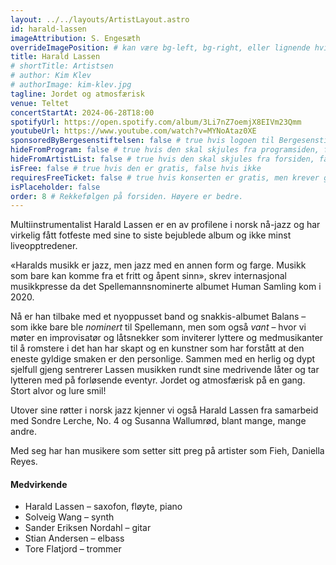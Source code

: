 ```yaml
---
layout: ../../layouts/ArtistLayout.astro
id: harald-lassen
imageAttribution: S. Engesæth
overrideImagePosition: # kan være bg-left, bg-right, eller lignende hvis man vil plassere bildet annerledes enn sentrert, se https://tailwindcss.com/docs/background-position
title: Harald Lassen
# shortTitle: Artistsen
# author: Kim Klev
# authorImage: kim-klev.jpg
tagline: Jordet og atmosfærisk
venue: Teltet
concertStartAt: 2024-06-28T18:00
spotifyUrl: https://open.spotify.com/album/3Li7nZ7oemjX8EIVm23Qmm
youtubeUrl: https://www.youtube.com/watch?v=MYNoAtaz0XE
sponsoredByBergesenstiftelsen: false # true hvis logoen til Bergesenstiftelsen skal vises, false hvis ikke
hideFromProgram: false # true hvis den skal skjules fra programsiden, false hvis den skal vises
hideFromArtistList: false # true hvis den skal skjules fra forsiden, false hvis den skal vises
isFree: false # true hvis den er gratis, false hvis ikke
requiresFreeTicket: false # true hvis konserten er gratis, men krever gratisbillett
isPlaceholder: false
order: 8 # Rekkefølgen på forsiden. Høyere er bedre.
---
```


Multiinstrumentalist Harald Lassen er en av profilene i norsk nå-jazz og har virkelig fått fotfeste med sine to siste bejublede album og ikke minst liveopptredener.

«Haralds musikk er jazz, men jazz med en annen form og farge. Musikk som bare kan komme fra et fritt og åpent sinn», skrev internasjonal musikkpresse da det Spellemannsnominerte albumet Human Samling kom i 2020.

Nå er han tilbake med et nyoppusset band og snakkis-albumet Balans – som ikke bare ble _nominert_ til Spellemann, men som også _vant_ – hvor vi møter en improvisatør og låtsnekker som inviterer lyttere og medmusikanter til å romstere i det han har skapt og en kunstner som har forstått at den eneste gyldige smaken er den personlige.
Sammen med en herlig og dypt sjelfull gjeng sentrerer Lassen musikken rundt sine medrivende låter og tar lytteren med på forløsende eventyr. Jordet og atmosfærisk på en gang. Stort alvor og lure smil!

Utover sine røtter i norsk jazz kjenner vi også Harald Lassen fra samarbeid med Sondre Lerche, No. 4 og Susanna Wallumrød, blant mange, mange andre.

Med seg har han musikere som setter sitt preg på artister som Fieh, Daniella Reyes.

#### Medvirkende

- Harald Lassen – saxofon, fløyte, piano
- Solveig Wang – synth
- Sander Eriksen Nordahl – gitar
- Stian Andersen – elbass
- Tore Flatjord – trommer
